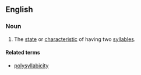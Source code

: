 ==English==

===Noun===
{{en-noun|-}}

# The [[state]] or [[characteristic]] of having two [[syllable]]s.

====Related terms====
* [[polysyllabicity]]